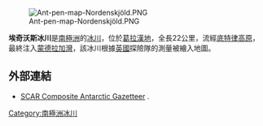 {{unreferenced|time=2013-10-27T05:40:20+00:00}}
[[Image:Ant-pen-map-Nordenskjöld.PNG|thumb]]

{{coord|64|23|S|59|55|W|source:GNIS|display=title}}

'''埃奇沃斯冰川'''是[[南極洲|南極洲]]的[[冰川|冰川]]，位於[[葛拉漢地|葛拉漢地]]，全長22公里，流經[[底特律高原|底特律高原]]，最終注入[[蒙德拉加灣|蒙德拉加灣]]，該冰川根據[[英國|英國]]探險隊的測量被繪入地圖。

==外部連結==
* [http://data.aad.gov.au/aadc/gaz/scar/ SCAR Composite Antarctic Gazetteer] {{WebCite|url=https://www.webcitation.org/5ug2CfC7m?url=http://data.aad.gov.au/aadc/gaz/scar/ |date=20101202140255 |dateformat=iso }}.

{{DEFAULTSORT:Edgeworth Glacier}}
[[Category:南極洲冰川|Category:南極洲冰川]]


{{NordenskjöldCoast-geo-stub}}